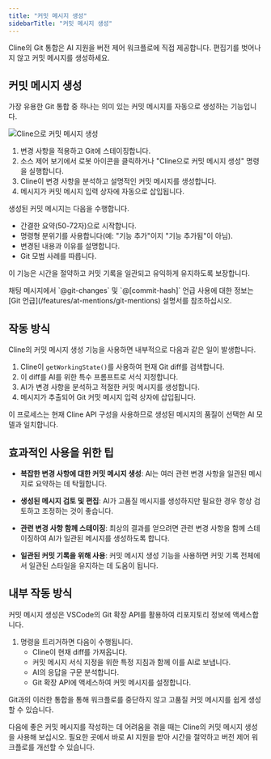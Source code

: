 ```yaml
---
title: "커밋 메시지 생성"
sidebarTitle: "커밋 메시지 생성"
---
```


Cline의 Git 통합은 AI 지원을 버전 제어 워크플로에 직접 제공합니다. 편집기를 벗어나지 않고 커밋 메시지를 생성하세요.

## 커밋 메시지 생성

가장 유용한 Git 통합 중 하나는 의미 있는 커밋 메시지를 자동으로 생성하는 기능입니다.

<Frame>
	<img
		src="https://storage.googleapis.com/cline_public_images/docs/assets/generate-commit-message-with-cline.png"
		alt="Cline으로 커밋 메시지 생성"
	/>
</Frame>

1. 변경 사항을 적용하고 Git에 스테이징합니다.
2. 소스 제어 보기에서 로봇 아이콘을 클릭하거나 "Cline으로 커밋 메시지 생성" 명령을 실행합니다.
3. Cline이 변경 사항을 분석하고 설명적인 커밋 메시지를 생성합니다.
4. 메시지가 커밋 메시지 입력 상자에 자동으로 삽입됩니다.

생성된 커밋 메시지는 다음을 수행합니다.

-   간결한 요약(50-72자)으로 시작합니다.
-   명령형 분위기를 사용합니다(예: "기능 추가"이지 "기능 추가됨"이 아님).
-   변경된 내용과 이유를 설명합니다.
-   Git 모범 사례를 따릅니다.

이 기능은 시간을 절약하고 커밋 기록을 일관되고 유익하게 유지하도록 보장합니다.

<Tip>
	채팅 메시지에서 `@git-changes` 및 `@[commit-hash]` 언급 사용에 대한 정보는 [Git 언급](/features/at-mentions/git-mentions) 설명서를 참조하십시오.
</Tip>

## 작동 방식

Cline의 커밋 메시지 생성 기능을 사용하면 내부적으로 다음과 같은 일이 발생합니다.

1. Cline이 `getWorkingState()`를 사용하여 현재 Git diff를 검색합니다.
2. 이 diff를 AI를 위한 특수 프롬프트로 서식 지정합니다.
3. AI가 변경 사항을 분석하고 적절한 커밋 메시지를 생성합니다.
4. 메시지가 추출되어 Git 커밋 메시지 입력 상자에 삽입됩니다.

이 프로세스는 현재 Cline API 구성을 사용하므로 생성된 메시지의 품질이 선택한 AI 모델과 일치합니다.

## 효과적인 사용을 위한 팁

-   **복잡한 변경 사항에 대한 커밋 메시지 생성**: AI는 여러 관련 변경 사항을 일관된 메시지로 요약하는 데 탁월합니다.

-   **생성된 메시지 검토 및 편집**: AI가 고품질 메시지를 생성하지만 필요한 경우 항상 검토하고 조정하는 것이 좋습니다.

-   **관련 변경 사항 함께 스테이징**: 최상의 결과를 얻으려면 관련 변경 사항을 함께 스테이징하여 AI가 일관된 메시지를 생성하도록 합니다.

-   **일관된 커밋 기록을 위해 사용**: 커밋 메시지 생성 기능을 사용하면 커밋 기록 전체에서 일관된 스타일을 유지하는 데 도움이 됩니다.

## 내부 작동 방식

커밋 메시지 생성은 VSCode의 Git 확장 API를 활용하여 리포지토리 정보에 액세스합니다.

1. 명령을 트리거하면 다음이 수행됩니다.
    - Cline이 현재 diff를 가져옵니다.
    - 커밋 메시지 서식 지정을 위한 특정 지침과 함께 이를 AI로 보냅니다.
    - AI의 응답을 구문 분석합니다.
    - Git 확장 API에 액세스하여 커밋 메시지를 설정합니다.

Git과의 이러한 통합을 통해 워크플로를 중단하지 않고 고품질 커밋 메시지를 쉽게 생성할 수 있습니다.

다음에 좋은 커밋 메시지를 작성하는 데 어려움을 겪을 때는 Cline의 커밋 메시지 생성을 사용해 보십시오. 필요한 곳에서 바로 AI 지원을 받아 시간을 절약하고 버전 제어 워크플로를 개선할 수 있습니다.
